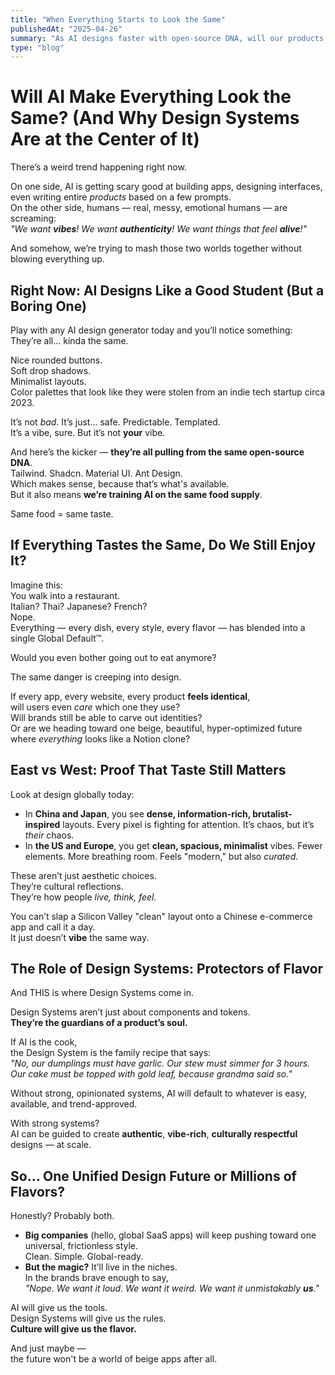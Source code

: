 ```yaml
---
title: "When Everything Starts to Look the Same"
publishedAt: "2025-04-26"
summary: "As AI designs faster with open-source DNA, will our products lose their flavor? Let's explore how design systems can protect authenticity in an AI-driven world."
type: "blog"
---
```


# Will AI Make Everything Look the Same? (And Why Design Systems Are at the Center of It)

There’s a weird trend happening right now.

On one side, AI is getting scary good at building apps, designing interfaces, even writing entire _products_ based on a few prompts.  
On the other side, humans — real, messy, emotional humans — are screaming:  
_"We want **vibes**! We want **authenticity**! We want things that feel **alive**!"_

And somehow, we’re trying to mash those two worlds together without blowing everything up.

## Right Now: AI Designs Like a Good Student (But a Boring One)

Play with any AI design generator today and you’ll notice something:  
They’re all... kinda the same.

Nice rounded buttons.  
Soft drop shadows.  
Minimalist layouts.  
Color palettes that look like they were stolen from an indie tech startup circa 2023.

It’s not _bad._ It’s just... safe. Predictable. Templated.  
It’s a vibe, sure. But it’s not **your** vibe.

And here’s the kicker — **they’re all pulling from the same open-source DNA**.  
Tailwind. Shadcn. Material UI. Ant Design.  
Which makes sense, because that’s what's available.  
But it also means **we’re training AI on the same food supply**.

Same food = same taste.

## If Everything Tastes the Same, Do We Still Enjoy It?

Imagine this:  
You walk into a restaurant.  
Italian? Thai? Japanese? French?  
Nope.  
Everything — every dish, every style, every flavor — has blended into a single Global Default™.

Would you even bother going out to eat anymore?

The same danger is creeping into design.

If every app, every website, every product **feels identical**,  
will users even _care_ which one they use?  
Will brands still be able to carve out identities?  
Or are we heading toward one beige, beautiful, hyper-optimized future where _everything_ looks like a Notion clone?

## East vs West: Proof That Taste Still Matters

Look at design globally today:

-   In **China and Japan**, you see **dense, information-rich, brutalist-inspired** layouts. Every pixel is fighting for attention. It’s chaos, but it’s _their_ chaos.
-   In **the US and Europe**, you get **clean, spacious, minimalist** vibes. Fewer elements. More breathing room. Feels "modern," but also _curated_.

These aren’t just aesthetic choices.  
They’re cultural reflections.  
They’re how people _live, think, feel._

You can’t slap a Silicon Valley "clean" layout onto a Chinese e-commerce app and call it a day.  
It just doesn’t **vibe** the same way.

## The Role of Design Systems: Protectors of Flavor

And THIS is where Design Systems come in.

Design Systems aren’t just about components and tokens.  
**They’re the guardians of a product’s soul.**

If AI is the cook,  
the Design System is the family recipe that says:  
_"No, our dumplings *must* have garlic. Our stew *must* simmer for 3 hours. Our cake *must* be topped with gold leaf, because grandma said so."_

Without strong, opinionated systems, AI will default to whatever is easy, available, and trend-approved.

With strong systems?  
AI can be guided to create **authentic**, **vibe-rich**, **culturally respectful** designs — at scale.

## So... One Unified Design Future or Millions of Flavors?

Honestly? Probably both.

-   **Big companies** (hello, global SaaS apps) will keep pushing toward one universal, frictionless style.  
    Clean. Simple. Global-ready.
-   **But the magic?** It’ll live in the niches.  
    In the brands brave enough to say,  
    _"Nope. We want it loud. We want it weird. We want it unmistakably **us**."_

AI will give us the tools.  
Design Systems will give us the rules.  
**Culture will give us the flavor.**

And just maybe —  
the future won't be a world of beige apps after all.
